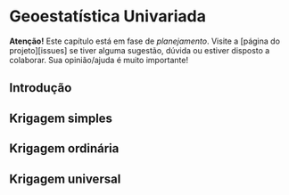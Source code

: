 <!-- # PARTE VII -- MODELAGEM DA VARIAÇÃO ESPACIAL (II) {-} -->

<!-- # O Componente Estocástico -->

# Geoestatística Univariada

**Atenção!** Este capítulo está em fase de *planejamento*. Visite a [página do projeto][issues] se tiver 
alguma sugestão, dúvida ou estiver disposto a colaborar. Sua opinião/ajuda é muito importante!

## Introdução

## Krigagem simples

## Krigagem ordinária

## Krigagem universal

<!-- # Geoestatística Multivariada -->
